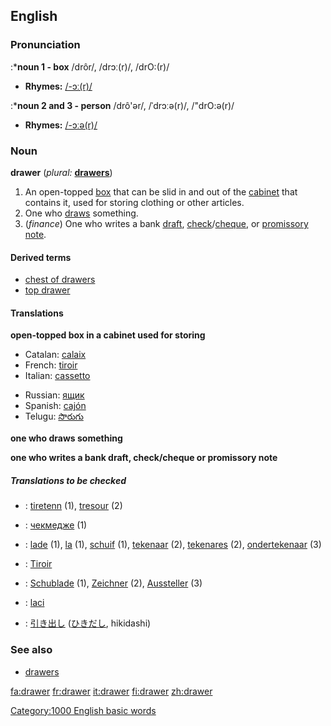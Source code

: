 ==English==

===Pronunciation===
:*'''noun 1 - box'''
/drôr/, /drɔː(r)/, /drO:(r)/
*'''Rhymes:''' [[Rhymes:English:-ɔː(r)|/-ɔː(r)/]]

:*'''noun 2 and 3 - person'''
/drô'ər/, /ˈdrɔːə(r)/, /"drO:ə(r)/
*'''Rhymes:''' [[Rhymes:English:-ɔːə(r)|/-ɔːə(r)/]]

===Noun===
'''drawer'''  (''plural:'' '''[[drawers]]''')
# An open-topped [[box]] that can be slid in and out of the [[cabinet]] that contains it, used for storing clothing or other articles.
#One who [[draw]]s something.<!--in what sense?-->
#(''finance'') One who writes a bank [[draft]], [[check]]/[[cheque]], or [[promissory note]].

====Derived terms====
*[[chest of drawers]]
*[[top drawer]]<!--adjective: of highest importance-->

====Translations====

'''open-topped box in a cabinet used for storing'''
{{top}}
*Catalan: [[calaix]] {{m}}
*French: [[tiroir]] {{m}}
*Italian: [[cassetto]] {{m}}
{{mid}}
*Russian: [[ящик]] {{m}}
*Spanish: [[cajón]] {{m}}
*Telugu: [[సొరుగు]]
{{bottom}}

'''one who draws something'''
{{top}}
{{mid}}
{{bottom}}

'''one who writes a bank draft, check/cheque or promissory note'''
{{top}}
{{mid}}
{{bottom}}

=====Translations to be checked=====
<!--Remove this section once all of the translations below have been moved into the tables above.-->
{{checktrans}}

*{{ttbc|Breton}}: [[tiretenn]] {{f}} (1), [[tresour]] {{m}} (2)
*{{ttbc|Bulgarian}}: [[чекмедже]] {{n}} (1)
*{{ttbc|Dutch}}: [[lade]] {{f}} (1), [[la]] {{f}} (1), [[schuif]] {{f}} (1), [[tekenaar]] {{m}} (2), [[tekenares]] {{f}} (2), [[ondertekenaar]] {{m}} (3)
*{{ttbc|French}}: [[Tiroir]] {{m}}
*{{ttbc|German}}: [[Schublade]] {{f}} (1), [[Zeichner]] {{m}} (2), [[Aussteller]] {{m}} (3)
*{{ttbc|Indonesian}}: [[laci]] <!-- not verified -->
*{{ttbc|Japanese}}: [[引き出し]] ([[ひきだし]], hikidashi) <!-- not verified -->

===See also===
*[[drawers]]<!--underwear-->

[[Category:1000 English basic words]]

[[fa:drawer]]
[[fr:drawer]]
[[it:drawer]]
[[fi:drawer]]
[[zh:drawer]]